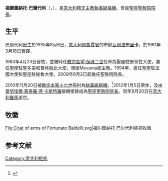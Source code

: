 {{Infobox Christian leader
| type             = cardinal
| honorific-prefix = 最尊敬的
| name             = 福爾圖納托·巴爾代利<br />''Fortunato Baldelli''
| honorific-suffix = 
| title            = [[聖赦院|聖座聖赦院院長]]
| image            = Fortunato Cardinal Baldelli.jpg
| image_size       = 
| alt              = 
| caption          = 
| church           = 
| archdiocese      = 
| province         = 
| metropolis       = 
| diocese          = 
| elected          = 
| appointed        = 2009年6月2日
| term             = 
| term_start       = 
| quashed          = 
| term_end         = 2012年1月5日
| predecessor      = [[James_Francis_Stafford|James Francis Stafford]]
| opposed          = 
| successor        = [[曼努埃爾·蒙泰羅·德·卡斯特羅|曼努埃爾·蒙泰羅·德·卡斯特羅]]樞機
| other_post       = [[Sant'Anselmo_all'Aventino|Cardinal-Deacon of S. Anselmo all’Aventino]]
<!---------- Orders ---------->
| ordination       = 1961年3月18日
| ordained_by      = 
| consecration     = 1983年4月23日
| consecrated_by   = 
| cardinal         = 2010年11月20日
| rank             = [[樞機|執事級樞機]]
<!---------- Personal details ---------->
| birth_name       = Fortunato Baldelli
| birth_date       = {{birth date|df=yes|1935|08|06}}
| birth_place      = [[意大利|意大利]][[佩魯賈省|佩魯賈省]][[瓦爾法布里卡|瓦爾法布里卡]]
| death_date       = {{deathdateandage|2012|09|20|1935|08|06|df=yes}}
| death_place      = [[意大利|意大利]][[羅馬|羅馬]]
| buried           = 
| nationality      = 意大利
| religion         = 天主教
| residence        = 
| parents          = 
| previous_post    = {{unbulleted list|領銜Mevania總主教 (1983年–2010年)|聖座駐安哥拉大使 (1983年–1991年)|聖座駐聖多美和普林西比大使 (1985年–1991年)|聖座駐多明尼加大使 (1991年–1994年)|聖座駐秘魯大使 (1994年–1999年)|聖座駐法國大使 (1999年–2009年)}}
| alma_mater       = 
| motto            = 
| signature        = 
| signature_alt    = 
| coat_of_arms     = Coat of arms of Fortunato Baldelli.svg
| coat_of_arms_alt = 
}}
'''福爾圖納托·巴爾代利'''（{{lang-it|Fortunato Baldelli}}，{{bd|1935年|8月6日|2012年|9月20日|catIdx=Fortunato Baldelli}}），是[[意大利|意大利]]籍[[天主教|天主教]][[樞機|執事級樞機]]。曾是[[聖赦院|聖座聖赦院院長]]。

==生平==
巴爾代利出生於1935年8月6日，[[意大利|意大利]][[佩魯賈省|佩魯賈省]]的市鎮[[瓦爾法布里卡|瓦爾法布里卡]]，於1961年3月18日晉鐸，

1983年4月23日晉牧，並被時任[[教宗|教宗]][[若望·保祿二世|若望·保祿二世]]任命為聖座駐安哥拉大使，兼任聖座駐聖多美和普林西比大使，領銜Mevania總主教。1994年，擔任聖座駐法國大使和聖座駐秘魯大使。2009年6月2日起擔任聖赦院院長。

2010年11月20日被[[教宗|教宗]][[本篤十六世|本篤十六世]]冊封為[[樞機|執事級樞機]]。<ref>{{cite web|url=http://www.catholicnews.com/data/stories/cns/1004309.htm|title=Pope names 24 new cardinals, including two from United States|work=Catholic News Service|accessdate=2015-01-23|archive-date=2015-07-08|archive-url=https://web.archive.org/web/20150708203149/http://www.catholicnews.com/data/stories/cns/1004309.htm|dead-url=no}}</ref>2012年1月5日荣休，及由[[曼努埃爾·蒙泰羅·德·卡斯特羅|曼努埃爾·蒙泰羅·德·卡斯特羅]]樞機接替成為[[聖赦院|聖座聖赦院院長]]。同年9月20日在[[意大利|意大利]][[羅馬|羅馬]]逝世。

== 牧徽 ==
<gallery>
File:Coat of arms of Fortunato Baldelli.svg|福尔图纳托·巴尔代利枢机牧徽
</gallery>

== 参考文献 ==
{{reflist}}

[[Category:意大利枢机|Category:意大利枢机]]